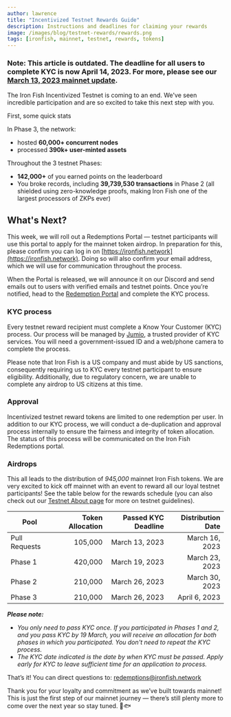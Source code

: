 ```yaml
---
author: lawrence
title: "Incentivized Testnet Rewards Guide"
description: Instructions and deadlines for claiming your rewards
image: /images/blog/testnet-rewards/rewards.png
tags: [ironfish, mainnet, testnet, rewards, tokens]
---
```


### Note: This article is outdated. The deadline for all users to complete KYC is now April 14, 2023. For more, please see our [March 13, 2023 mainnet update](https://ironfish.network/blog/2023/03/13/mainnet-date).

The Iron Fish Incentivized Testnet is coming to an end. We've seen incredible participation and are so excited to take this next step with you.

First, some quick stats

In Phase 3, the network:

-   hosted **60,000+ concurrent nodes**
-   processed **390k+ user-minted assets**

Throughout the 3 testnet Phases:

-   **142,000+** of you earned points on the leaderboard
-   You broke records, including **39,739,530 transactions** in Phase 2 (all shielded using zero-knowledge proofs, making Iron Fish one of the largest processors of ZKPs ever)

## What's Next?

This week, we will roll out a Redemptions Portal — testnet participants will use this portal to apply for the mainnet token airdrop. In preparation for this, please confirm you can log in on [https://ironfish.network](https://ironfish.network). Doing so will also confirm your email address, which we will use for communication throughout the process.

When the Portal is released, we will announce it on our Discord and send emails out to users with verified emails and testnet points. Once you’re notified, head to the [Redemption Portal](https://testnet.ironfish.network/redemption) and complete the KYC process.

### KYC process

Every testnet reward recipient must complete a Know Your Customer (KYC) process. Our process will be managed by [Jumio](https://www.jumio.com/global-coverage/), a trusted provider of KYC services. You will need a government-issued ID and a web/phone camera to complete the process.

Please note that Iron Fish is a US company and must abide by US sanctions, consequently requiring us to KYC every testnet participant to ensure eligibility. Additionally, due to regulatory concern, we are unable to complete any airdrop to US citizens at this time.

### Approval

Incentivized testnet reward tokens are limited to one redemption per user. In addition to our KYC process, we will conduct a de-duplication and approval process internally to ensure the fairness and integrity of token allocation. The status of this process will be communicated on the Iron Fish Redemptions portal.

### Airdrops

This all leads to the distribution of *945,000* mainnet Iron Fish tokens. We are very excited to kick off mainnet with an event to reward all our loyal testnet participants! See the table below for the rewards schedule (you can also check out our [Testnet About page](https://testnet.ironfish.network/about) for more on testnet guidelines).

| Pool | Token Allocation | Passed KYC Deadline | Distribution Date |
|---|---:|---:|---:|
| Pull Requests | 105,000 | March 13, 2023 | March 16, 2023 |
| Phase 1 | 420,000 | March 19, 2023 | March 23, 2023 |
| Phase 2 | 210,000 | March 26, 2023 | March 30, 2023 |
| Phase 3 | 210,000 | March 26, 2023 | April 6, 2023 |

***Please note:***

 - *You only need to pass KYC once. If you participated in Phases 1 and 2, and you pass KYC by 19 March, you will receive an allocation for
   both phases in which you participated. You don't need to repeat the KYC process.*
 - *The KYC date indicated is the date by when KYC must be passed. Apply early for KYC to leave sufficient time for an application to process.*

That’s it! You can direct questions to: [redemptions@ironfish.network](mailto:redemptions@ironfish.network)

Thank you for your loyalty and commitment as we’ve built towards mainnet! This is just the first step of our mainnet journey — there’s still plenty more to come over the next year so stay tuned. 🏃🐟
